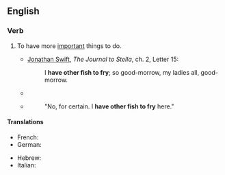 ==English==

===Verb===
{{head|en|verb}}

# To have more [[important]] things to do.
#* {{circa|1710}} [[w:Jonathan Swift|Jonathan Swift]], ''The Journal to Stella'', ch. 2, Letter 15:
#*: I '''have other fish to fry'''; so good-morrow, my ladies all, good-morrow.
#* {{quote-text|year=1849|author={{w|Charlotte Brontë}}|title=Shirley|chapter=20|passage=Your uncle will not return yet; he '''has other fish to fry'''; he will be galloping backwards and forwards from Briarfield to Stilbro' all day.}}
#* {{quote-text|year=1905|author={{w|George Bernard Shaw}}|title=The Irrational Knot|chapter=15|passage="May I ask whether you will be persuaded to come?"}}
#*: "No, for certain. I '''have other fish to fry''' here."

====Translations====
{{trans-top|to have more important things to do}}
* French: {{t+|fr|avoir d'autres chats à fouetter}} {{qualifier|to have other cats to whip}}
* German: {{t|de|haben andere Igel zu kämmen}}  {{qualifier|to have other hedgehogs to comb}}
{{trans-mid}}
* Hebrew: {{t|he|יש לי נחשים אחרים ללטף}} {{qualifier|to have other snakes to caress}}
* Italian: {{t|it|avere altre gatte da pelare}} {{qualifier|to have other cats to skin}}
{{trans-bottom}}